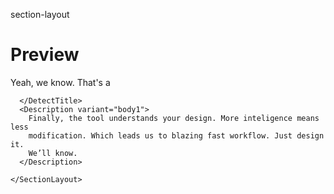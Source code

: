 



<Meta title="section/layout-detect" />

section-layout

# Preview

<Preview>
  <Story name="default">
    <SectionLayout alignContent="start">
      <LandingpageText variant="h2">Yeah, we know.</LandingpageText>
      <DetectTitle variant="h2">
        <span>That's a</span>
        
      </DetectTitle>
      <Description variant="body1">
        Finally, the tool understands your design. More inteligence means less
        modification. Which leads us to blazing fast workflow. Just design it.
        We’ll know.
      </Description>
      
    </SectionLayout>
  </Story>
  <Story name="button-detect-demo">
    <SectionLayout
      className="button-detect-lottie-motion"
      variant="content-overflow-1"
      inherit={false}
      // notAutoAllocateHeight
    >
      <ButtonDetectDemo />
    </SectionLayout>
  </Story>
</Preview>
